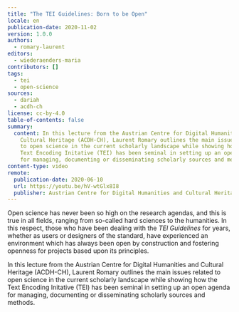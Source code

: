 ```yaml
---
title: "The TEI Guidelines: Born to be Open"
locale: en
publication-date: 2020-11-02
version: 1.0.0
authors:
  - romary-laurent
editors:
  - wiederaenders-maria
contributors: []
tags:
  - tei
  - open-science
sources:
  - dariah
  - acdh-ch
license: cc-by-4.0
table-of-contents: false
summary:
  content: In this lecture from the Austrian Centre for Digital Humanities and
    Cultural Heritage (ACDH-CH), Laurent Romary outlines the main issues related
    to open science in the current scholarly landscape while showing how the
    Text Encoding Initative (TEI) has been seminal in setting up an open agenda
    for managing, documenting or disseminating scholarly sources and methods.
content-type: video
remote:
  publication-date: 2020-06-10
  url: https://youtu.be/hV-wtGlx8I8
  publisher: Austrian Centre for Digital Humanities and Cultural Heritage (ACDH-CH)
---
```

Open science has never been so high on the research agendas, and this is true in all fields, ranging from so-called hard sciences to the humanities. In this respect, those who have been dealing with the *TEI Guidelines* for years, whether as users or designers of the standard, have experienced an environment which has always been open by construction and fostering openness for projects based upon its principles.

In this lecture from the Austrian Centre for Digital Humanities and Cultural Heritage (ACDH-CH), Laurent Romary outlines the main issues related to open science in the current scholarly landscape while showing how the Text Encoding Initative (TEI) has been seminal in setting up an open agenda for managing, documenting or disseminating scholarly sources and methods.

<VideoCard provider="youtube" id="hV-wtGlx8I8" title="Click to view" image="/assets/content/assets/en/resources/external/the-tei-guidelines-born-to-be-open/acdh-ch-laurent-tei.png" subtitle="ACDH-CH Lecture 6.1 – Laurent Romary – The TEI Guidelines: Born to Be Open" />
